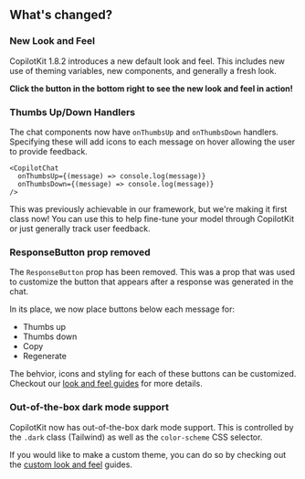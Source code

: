 
## What's changed?

### New Look and Feel

CopilotKit 1.8.2 introduces a new default look and feel. This includes new use of theming variables, new components, and generally a fresh look.

**Click the button in the bottom right to see the new look and feel in action!**

### Thumbs Up/Down Handlers

The chat components now have `onThumbsUp` and `onThumbsDown` handlers. Specifying these will add icons to each message
on hover allowing the user to provide feedback.

```tsx
<CopilotChat 
  onThumbsUp={(message) => console.log(message)} 
  onThumbsDown={(message) => console.log(message)}     
/>
```

This was previously achievable in our framework, but we're making it first class now! You can use this to help fine-tune your model through CopilotKit
or just generally track user feedback.

### ResponseButton prop removed

The `ResponseButton` prop has been removed. This was a prop that was used to customize the button that appears after a response was generated
in the chat. 

In its place, we now place buttons below each message for:
- Thumbs up
- Thumbs down
- Copy
- Regenerate

The behvior, icons and styling for each of these buttons can be customized. Checkout our [look and feel guides](/guides/custom-look-and-feel) for more details.

### Out-of-the-box dark mode support

CopilotKit now has out-of-the-box dark mode support. This is controlled by the `.dark` class (Tailwind) as well as the 
`color-scheme` CSS selector.

If you would like to make a custom theme, you can do so by checking out the [custom look and feel](/guides/custom-look-and-feel) guides.

<NewLookAndFeelPreview/>